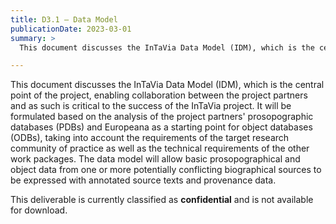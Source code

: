 ```yaml
---
title: D3.1 – Data Model
publicationDate: 2023-03-01
summary: >
  This document discusses the InTaVia Data Model (IDM), which is the central point of the project, enabling collaboration between the project partners and as such is critical to the success of the InTaVia project.

---
```


This document discusses the InTaVia Data Model (IDM), which is the central point of the project, enabling collaboration between the project partners and as such is critical to the success of the InTaVia project. It will be formulated based on the analysis of the project partners' prosopographic databases (PDBs) and Europeana as a starting point for object databases (ODBs), taking into account the requirements of the target research community of practice as well as the technical requirements of the other work packages. The data model will allow basic prosopographical and object data from one or more potentially conflicting biographical sources to be expressed with annotated source texts and provenance data.

This deliverable is currently classified as **confidential** and is not available for download.
